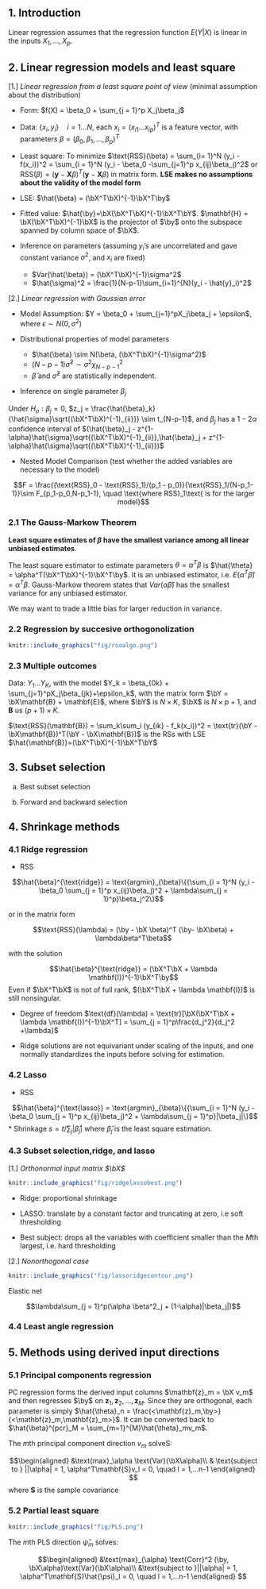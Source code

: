 
## 1. Introduction

Linear regression assumes that the regression function $E(Y|X)$ is linear in the inputs $X_1,\dots,X_p$. 

## 2. Linear regression models and least square

[1.] _Linear regression from a least square point of view_ (minimal assumption about the distribution)

* Form:  $f(X) = \beta_0 + \sum_{j = 1}^p X_j\beta_j$

* Data: $\{x_i,y_i\}\quad i = 1...N$, each $x_i = (x_{i1}...x_{ip})^T$ is a feature vector, with parameters $\beta = (\beta_0,\beta_1, ..., \beta_p)^T$

* Least square: To minimize $\text{RSS}(\beta) = \sum_{i= 1}^N (y_i - f(x_i))^2 = \sum_{i = 1}^N (y_i - \beta_0 -\sum_{j=1}^p x_{ij}\beta_j)^2$ or $\text{RSS}(\beta) = (\mathbf{y}-\mathbf{X}\beta)^T(\mathbf{y}-\mathbf{X}\beta)$ in matrix form. __LSE makes no assumptions about the validity of the model form__

* LSE: $\hat{\beta} = (\bX^T\bX)^{-1}\bX^T\by$

* Fitted value: $\hat{\by}=\bX(\bX^T\bX)^{-1}\bX^T\bY$. $\mathbf{H} = \bX(\bX^T\bX)^{-1}\bX$ is the projector of $\by$ onto the subspace spanned by column space of $\bX$. 

* Inference on parameters (assuming $y_i$'s are uncorrelated and gave constant variance $\sigma^2$, and $x_i$ are fixed)
  
  - $Var(\hat{\beta}) = (\bX^T\bX)^{-1}\sigma^2$
  - $\hat{\sigma}^2 = \frac{1}{N-p-1}\sum_{i=1}^{N}(y_i - \hat{y}_i)^2$
  
[2.] _Linear regression with Gaussian error_

* Model Assumption: $Y = \beta_0 + \sum_{j=1}^pX_j\beta_j + \epsilon$, where $\epsilon\sim N(0, \sigma^2)$

* Distributional properties of model parameters 
  
  - $\hat{\beta} \sim N(\beta, (\bX^T\bX)^{-1}\sigma^2)$
  - $(N-p-1)\hat{\sigma}^2 \sim \sigma^2 \chi_{N-p-1}^2$
  - $\hat{\beta}$ and $\hat{\sigma}^2$ are statistically independent. 
  
* Inference on single parameter $\beta_j$

Under $H_o: \beta_j = 0$, $z_j = \frac{\hat{\beta}_k}{\hat{\sigma}\sqrt{(\bX^T\bX)^{-1}_{ii}}} \sim t_{N-p-1}$, and $\beta_j$ has a $1-2\alpha$ confidence interval of $(\hat{\beta}_j - z^{1-\alpha}\hat{\sigma}\sqrt{(\bX^T\bX)^{-1}_{ii}},\hat{\beta}_j + z^{1-\alpha}\hat{\sigma}\sqrt{(\bX^T\bX)^{-1}_{ii}})$

* Nested Model Comparison (test whether the added variables are necessary to the model)

$$F = \frac{(\text{RSS}_0 - \text{RSS}_1)/(p_1 - p_0)}{\text{RSS}_1/(N-p_1-1)}\sim F_{p_1-p_0,N-p_1-1}, \quad \text{where RSS}_1\text{ is for the larger model}$$

### 2.1 The Gauss-Markow Theorem

__Least square estimates of $\beta$ have the smallest variance among all linear unbiased estimates__.

The least square estimator to estimate parameters $\theta = \alpha^T\beta$ is $\hat{\theta} = \alpha^T(\bX^T\bX)^{-1}\bX^T\by$. It is an unbiased estimator, i.e. $E(\alpha^T\hat{\beta}) = \alpha^T\beta$. Gauss-Markow theorem states that $Var(\alpha\hat{\beta})$ has the smallest variance for any unbiased estimator.

We may want to trade a little bias for larger reduction in variance. 

### 2.2 Regression by succesive orthogonolization

```r
knitr::include_graphics("fig/rsoalgo.png")
```

### 2.3 Multiple outcomes

Data: $Y_1...Y_K$, with the model $Y_k = \beta_{0k} + \sum_{j=1}^pX_j\beta_{jk}+\epsilon_k$, with the matrix form $\bY = \bX\mathbf{B} + \mathbf{E}$, where $\bY$ is $N\times K$, $\bX$ is $N\times p+1$, and $\mathbf{B}$ us $(p+1)\times K$. 

$\text{RSS}(\mathbf{B}) = \sum_k\sum_i (y_{ik} - f_k(x_i))^2 = \text{tr}(\bY - \bX\mathbf{B})^T(\bY - \bX\mathbf{B})$ is the RSs with LSE $\hat{\mathbf{B}}=(\bX^T\bX)^{-1}\bX^T\bY$

## 3. Subset selection

a. Best subset selection

b. Forward and backward selection


## 4. Shrinkage methods

### 4.1 Ridge regression

* RSS 

$$\hat{\beta}^{\text{ridge}} = \text{argmin}_{\beta}\{{\sum_{i = 1}^N (y_i - \beta_0 \sum_{j = 1}^p x_{ij}\beta_j)^2 + \lambda\sum_{j = 1}^p}\beta_j^2\}$$

or in the matrix form

$$\text{RSS}(\lambda) = (\by - \bX \beta)^T (\by- \bX\beta) + \lambda\beta^T\beta$$ 

with the solution

$$\hat{\beta}^{\text{ridge}} = (\bX^T\bX + \lambda \mathbf{I})^{-1}\bX^T\by$$
Even if $\bX^T\bX$ is not of full rank,  $(\bX^T\bX + \lambda \mathbf{I})$ is still nonsingular.

* Degree of freedom $\text{df}(\lambda) = \text{tr}[\bX(\bX^T\bX + \lambda \mathbf{I})^{-1}\bX^T] = \sum_{j = 1}^p\frac{d_j^2}{d_j^2 +\lambda}$

* Ridge solutions are not equivariant under scaling of the inputs, and one normally standardizes the inputs before solving for estimation.


### 4.2 Lasso

* RSS

$$\hat{\beta}^{\text{lasso}} = \text{argmin}_{\beta}\{{\sum_{i = 1}^N (y_i - \beta_0 \sum_{j = 1}^p x_{ij}\beta_j)^2 + \lambda\sum_{j = 1}^p}|\beta_j|\}$$
* Shrinkage $s = t/\sum_j|\hat{\beta}_j|$ where $\hat{\beta}_j$ is the least square estimation. 

### 4.3 Subset selection,ridge, and lasso

[1.] _Orthonormal input matrix $\bX$_

```r
knitr::include_graphics("fig/ridgelassobest.png")
```

* Ridge: proportional shrinkage

* LASSO: translate by a constant factor and truncating at zero, i.e soft thresholding

* Best subject: drops all the variables with coefficient smaller than the $M$th largest, i.e. hard thresholding

[2.] _Nonorthogonal case_

```r
knitr::include_graphics("fig/lassoridgecontour.png")
```

Elastic net

$$\lambda\sum_{j = 1}^p(\alpha \beta^2_j + (1-\alpha)|\beta_j|)$$

### 4.4 Least angle regression

## 5. Methods using derived input directions

### 5.1 Principal components regression

PC regression forms the derived input columns $\mathbf{z}_m = \bX v_m$ and then regresses $\by$ on $\mathbf{z}_1,\mathbf{z}_2,..., \mathbf{z}_M$. Since they are orthogonal, each parameter is simply $\hat{\theta}_n = \frac{<\mathbf{z}_m,\by>}{<\mathbf{z}_m,\mathbf{z}_m>}$. It can be converted back to $\hat{\beta}^{pcr}_M = \sum_{m=1}^{M}\hat{\theta}_mv_m$. 

The $m$th principal component direction $v_m$ solveS:

$$\begin{aligned}
&\text{max}_\alpha \text{Var}(\bX\alpha)\\
& \text{subject to } ||\alpha| = 1, \alpha^T\mathbf{S}v_l = 0, \quad l = 1,...n-1
\end{aligned}
$$
where $\mathbf{S}$ is the sample covariance

### 5.2 Partial least square

```r
knitr::include_graphics("fig/PLS.png")
```

The $m$th PLS direction $\hat{\psi}_m$ solves:

$$\begin{aligned}
&\text{max}_{\alpha} \text{Corr}^2 (\by, \bX\alpha)\text{Var}(\bX\alpha)\\
&\text{subject to }||\alpha| = 1, \alpha^T\mathbf{S}\hat{\psi}_l = 0, \quad l = 1,...n-1
\end{aligned}
$$